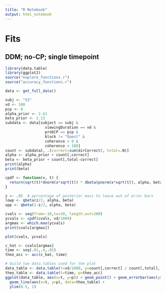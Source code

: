 ```yaml
---
title: "R Notebook"
output: html_notebook
---
```


# Fits

## DDM; no-CP; single timepoint
```r
library(data.table)
library(ggplot2)
source("explore_functions.r")
source("accuracy_functions.r")
```

```r
data <- get_full_data()
```

```r
subj <- "S3"
vd <- 100
pcp <- 0
alpha_prior <- 2.61
beta_prior <- 2.13
subdata <- data[subject == subj &
                  viewingDuration == vd &
                  probCP == pcp & 
                  block != "Quest" &
                  coherence > 0 &
                  coherence < 100]
count <- subdata[, .(correct=sum(dirCorrect), total=.N)]
alpha <- alpha_prior + count[,correct]
beta <- beta_prior + count[,total-correct]
print(alpha)
print(beta)

cpdf <- function(x, t) {
  return(sqrt(t)*dnorm(x*sqrt(t)) * dbeta(pnorm(x*sqrt(t)), alpha, beta))
}

z <- .05  # percentage of posterior mass to leave out of error bars
lowp <- qbeta(z/2, alpha, beta)
upp <- qbeta(1-z/2, alpha, beta)

cvals <- seq(from=-10,to=10, length.out=200)
ycvals <- cpdf(cvals, vd/1000)
argmax <- which.max(ycvals)
print(cvals[argmax])

plot(cvals, ycvals)

c_hat <- cvals[argmax]
time <- seq(.01,.4,.01)
theo_acc <- acc(c_hat, time)

# build two data.tables used for the plot
data_table <- data.table(t=vd/1000, p=count[,correct] / count[,total], lower=lowp, upper=upp)
theo_table <- data.table(t=time, p=theo_acc)
ggplot(data_table, aes(x=t, y=p)) + geom_point() + geom_errorbar(aes(ymin=lower, ymax=upper), width=.01) +
  geom_line(aes(x=t, y=p), data=theo_table) + 
  ylim(0.5, 1)
```

